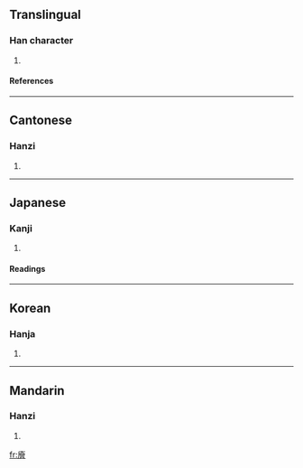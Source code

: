==Translingual==
===Han character===
{{Han char|rn=53|rad=广|as=13|sn=16|four=0026<sub>6</sub>|canj=戈人一日 (IOMA)}}
# {{defn|Han|sort=广13}}
====References====
{{Han ref|kx=0351.110|dkj=09505|dj=0664.130|hdz=20905.120|uh=5EE5|ud=24293|bh=E973|bd=59763}}
----
==Cantonese==
===Hanzi===
{{yue-hanzi|jyut=|y=kwui2}}
# {{defn|Cantonese}}
----
==Japanese==
===Kanji===
{{ja-kanji|grade=|rs=广13}}
# {{defn|Japanese}} 
====Readings====
{{ja-readings|on=[[かい]] (kai), [[け]] (ke)|kun=[[まぐさぐら]] (magusagura), [[くら]] (kura)}}
----
==Korean==
===Hanja===
{{ko-hanja|hangeul=괴|rv=goe|mr=koe}}
# {{defn|Korean}}
----
==Mandarin==
===Hanzi===
{{cmn-hanzi|pin=[[kuài]] (kuai4)|wg=k'uai<sup>4</sup>}}
# {{defn|Mandarin}}

[[fr:廥]]